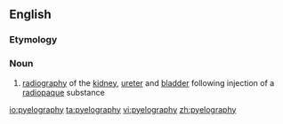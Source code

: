 ==English==

===Etymology===
{{confix|pyelo|graphy|lang=en}}

===Noun===
{{en-noun|-}}

# {{context|medicine|lang=en}} [[radiography]] of the [[kidney]], [[ureter]] and [[bladder]] following injection of a [[radiopaque]] substance

[[io:pyelography]]
[[ta:pyelography]]
[[vi:pyelography]]
[[zh:pyelography]]
